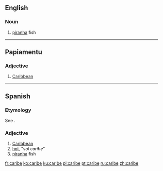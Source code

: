 ==English==

===Noun===
{{en-noun}}

# [[piranha]] fish

{{Webster 1913}}

----

==Papiamentu==

===Adjective===
{{head|pap|adjective}}

# [[Caribbean]]

----

==Spanish==

===Etymology===
See {{m|es|Carib}}.

===Adjective===
{{es-adj|f=caribe}}

# [[Caribbean]]
# [[hot]], "''sol caribe''" {{gloss|"hot sun"}}
# [[piranha]] fish

[[fr:caribe]]
[[ko:caribe]]
[[ku:caribe]]
[[pl:caribe]]
[[pt:caribe]]
[[ru:caribe]]
[[zh:caribe]]